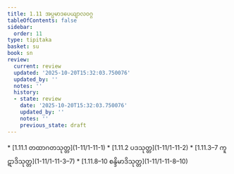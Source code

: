 ```yaml
---
title: 1.11 အပ္ပမာဒပေယျာလဝဂ္ဂ
tableOfContents: false
sidebar:
  order: 11
type: tipitaka
basket: su
book: sn
review:
  current: review
  updated: '2025-10-20T15:32:03.750076'
  updated_by: ''
  notes: ''
  history:
  - state: review
    date: '2025-10-20T15:32:03.750076'
    updated_by: ''
    notes: ''
    previous_state: draft
---
```



<DynamicBreadcrumb />


<ReviewStatus review={frontmatter.review} showDetails={true} />

<HypothesisAnnotation frontmatter={frontmatter} />



<TableOfContents book="sn" section="1.11">
* [1.11.1 တထာဂတသုတ္တ](1-11/1-11-1)
* [1.11.2 ပဒသုတ္တ](1-11/1-11-2)
* [1.11.3–7 ကူဋာဒိသုတ္တ](1-11/1-11-3–7)
* [1.11.8–10 စန္ဒိမာဒိသုတ္တ](1-11/1-11-8–10)
</TableOfContents>